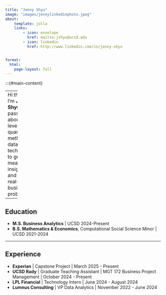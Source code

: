 ```yaml
---
title: "Jenny Shyu"
image: "images/jennylinkedinphoto.jpeg"
about: 
    template: jolla
    links:
        - icon: envelope
          href: mailto:jshyu@ucsd.edu
        - icon: linkedin
          href: http://www.linkedin.com/in/jenny-shyu


format:
  html:
    page-layout: full
---
```


:::{#main-content}

<div style="text-align: left;">


-----
Hi there! I'm **Jenny Shyu**, I’m passionate about leveraging quantitative methods, data, and technology to generate meaningful insights and tackle real-world business problems.

-----

## Education

 - **M.S. Business Analytics** [| UCSD 2024-Present]{.gray}
 - **B.S. Mathematics & Economics**, Computational Social Science Minor [| UCSD 2021-2024]{.gray}

 

-----

## Experience
- **Experian** | Capstone Project | March 2025 - Present
- **UCSD Rady** | Graduate Teaching Assistant | MGT 172 Business Project Management | October 2024 - Present
- **LPL Financial** | Technology Intern | June 2024 - August 2024 
- **Lumnus Consulting** | VP Data Analytics | November 2022 - June 2024
 


</div>



<!-- ## About Me

Hi there! I'm **Jenny Shyu**, a Master’s student in Business Analytics at UC San Diego's Rady School of Management with a background in Math-Econ.

### Why Business Analytics?

I’m passionate about leveraging quantitative methods, data, and technology to generate meaningful insights and tackle real-world business problems.

### What have I been working on?

Most recently, I interned at **LPL Financial**, where I worked with financial data and dashboards. I also served as the **VP of Data Analytics** in a student consulting organization and currently work as a **Graduate Teaching Assistant** for a Business Project Management course—helping students apply frameworks like prioritization matrices in real-world project planning.

In the past, I also trained and competed as a figure skater representing Chinese Taipei. -->

<!-- ### Outside of Work...

When I'm not working with data, I love:

- Skating (still!),

- Exploring new places,

- Managing my foodie Instagram,

- Traveling -->



